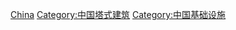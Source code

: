 {{commonscat|Water towers in China}}

[[Category:各国水塔|China]]
[[Category:中国塔式建筑|Category:中国塔式建筑]]
[[Category:中国基础设施|Category:中国基础设施]]